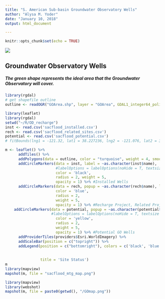 ```yaml
---
title: "S. American Sub-basin Groundwater Observatory Wells"
author: "Alysa M. Yoder"
date: "January 10, 2018"
output: html_document

---
```


```r
knitr::opts_chunk$set(echo = TRUE)
```
![](ucwater.png)

## Groundwater Observatory Wells
##### The green shape represents the ideal area that the Groundwater Observatory will cover. 

```r
library(rgdal)
# get shapefile outline
outline <- readOGR("GOArea.shp", layer = "GOArea", GDAL1_integer64_policy = TRUE)
```

```r
library(leaflet)
library(rgdal)
setwd("~/R/OD_recharge")
inst <- read.csv('sacflood_installed.csv')
rech <- read.csv('sacflood_related_sites.csv')
potential <- read.csv('sacflood_potential.csv')
# fitBounds(lng1 = -121.32, lat1 = 38.227236, lng2 = -121.076, lat2 = 38.5599) %>%

m <- leaflet() %>%
      addTiles() %>%
      addPolygons(data = outline, color = "turquoise", weight = 4, smoothFactor = 0.5) %>%
      addCircleMarkers(data = inst, label = ~as.character(inst$name), 
                       #labelOptions = labelOptions(noHide = T, textsize = "10px", textOnly =T, direction="bottom"),
                       color = 'black', 
                       radius = 2, weight = 5,              
                       opacity = 1) %>% #Installed Wells
      addCircleMarkers(data = rech, popup = ~as.character(rech$name), label = ~as.character(rech$name), 
                       color = 'blue', 
                       radius = 2, 
                       weight = 5, 
                       opacity = 1) %>% #Recharge Project, Related Projects
    addCircleMarkers(data = potential, popup = ~as.character(potential$name), label = ~as.character(potential$name), 
                     #labelOptions = labelOptions(noHide = T, textsize = "10px", textOnly=T),  
                       color = 'yellow', 
                       radius = 2, 
                       weight = 5, 
                       opacity = 1) %>% #Potential GO Wells
      addProviderTiles(providers$Esri.WorldImagery) %>%
      addScaleBar(position = c("topright")) %>%
      addLegend(position = c("bottomright"), colors = c('black', 'blue', 'yellow'), labels = c('UC Water Installed', 
                                                                                            'Related Project Sites',
                                                                                            'Potential Sites'),
                title = 'Site Status') 
m
library(mapview)
mapshot(m, file = "sacflood_mtg_map.png")
```

```r
library(mapview)
library(webshot)
mapshot(m, file = paste0(getwd(), "/GOmap.png"))

```

